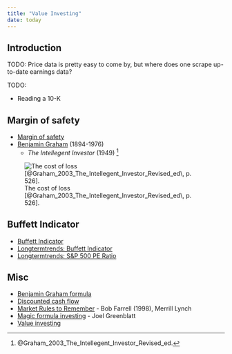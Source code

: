 ```yaml
---
title: "Value Investing"
date: today
---
```


Introduction
--------------------------------------------

TODO: Price data is pretty easy to come by, but where does one scrape
up-to-date earnings data?

TODO:

-   Reading a 10-K


Margin of safety
--------------------------------------------

-   [Margin of safety](https://en.wikipedia.org/wiki/Margin_of_safety_(financial))
-   [Benjamin Graham](https://en.wikipedia.org/wiki/Benjamin_Graham) (1894-1976)
    -   *The Intellegent Investor* (1949) [^Graham2003]

![The cost of loss [@Graham_2003_The_Intellegent_Investor_Revised_ed\, p. 526]\.](img/graham-cost-of-loss.png){#fig-graham-cost-of-loss}

[^Graham2003]: @Graham_2003_The_Intellegent_Investor_Revised_ed\.


Buffett Indicator
--------------------------------------------

-   [Buffett Indicator](https://www.currentmarketvaluation.com/models/buffett-indicator.php)
-   [Longtermtrends: Buffett Indicator](https://www.longtermtrends.net/market-cap-to-gdp-the-buffett-indicator/)
-   [Longtermtrends: S&P 500 PE Ratio](https://www.longtermtrends.net/sp500-price-earnings-shiller-pe-ratio/)


Misc
--------------------------------------------

-   [Benjamin Graham formula](https://en.wikipedia.org/wiki/Benjamin_Graham_formula)
-   [Discounted cash flow](https://en.wikipedia.org/wiki/Discounted_cash_flow)
-   [Market Rules to Remember](https://en.wikipedia.org/wiki/Market_Rules_to_Remember) - Bob Farrell (1998), Merrill Lynch
-   [Magic formula investing](https://en.wikipedia.org/wiki/Magic_formula_investing) - Joel Greenblatt
-   [Value investing](https://en.wikipedia.org/wiki/Value_investing)


